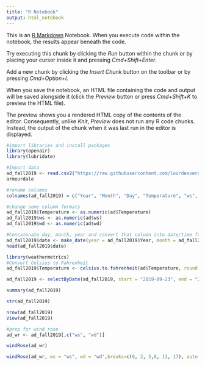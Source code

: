 ```yaml
---
title: "R Notebook"
output: html_notebook
---
```


This is an [R Markdown](http://rmarkdown.rstudio.com) Notebook. When you execute code within the notebook, the results appear beneath the code. 

Try executing this chunk by clicking the *Run* button within the chunk or by placing your cursor inside it and pressing *Cmd+Shift+Enter*. 

Add a new chunk by clicking the *Insert Chunk* button on the toolbar or by pressing *Cmd+Option+I*.

When you save the notebook, an HTML file containing the code and output will be saved alongside it (click the *Preview* button or press *Cmd+Shift+K* to preview the HTML file). 

The preview shows you a rendered HTML copy of the contents of the editor. Consequently, unlike *Knit*, *Preview* does not run any R code chunks. Instead, the output of the chunk when it was last run in the editor is displayed.
```r
#import libraries and install packages
library(openair)
library(lubridate)
```

```r
#Import data
ad_fall2019 <- read.csv2("https://raw.githubusercontent.com/lourdesvera/Community_Air_Montoring/master/Wind_Analyses/Armourdale_10yrs.csv", header = TRUE, sep = ",", stringsAsFactors = FALSE )
armourdale
```

```r
#rename columns
colnames(ad_fall2019) = c("Year", "Month", "Day", "Temperature", "ws", "wd")
```

```r
#change some column formats
ad_fall2019$Temperature <- as.numeric(ad$Temperature)
ad_fall2019$ws <- as.numeric(ad$ws)
ad_fall2019$wd <- as.numeric(ad$wd)
```

```r
#Concatenate day, month, year and convert that column into date/time format
ad_fall2019$date <- make_date(year = ad_fall2019$Year, month = ad_fall2019$Month , day = ad_fall2019$Day)
head(ad_fall2019$date)
```

```r
library(weathermetrics)
#Convert Celsius to Fahrenheit
ad_fall2019$Temperature <- celsius.to.fahrenheit(ad$Temperature, round = 2)
```

```r
ad_fall2019 <- selectByDate(ad_fall2019, start = "2019-09-23", end = "2019-12-20")
```


```r
summary(ad_fall2019)
```

```r
str(ad_fall2019)
```

```r
nrow(ad_fall2019)
View(ad_fall2019)
```

```r
#prep for wind rose
ad_wr <- ad_fall2019[,c("ws", "wd")]
```

```r
windRose(ad_wr)
```

```r
windRose(ad_wr, ws = "ws", wd = "wd",breaks=c(0, 2, 5,8, 11, 17), auto.text=FALSE, paddle=FALSE, annotate=FALSE, grid.line=5, key = list(labels = c(">0-2", ">2-5", ">5-8", ">8-11", ">11-17")), key.footer = "Fall 2019 Wind Speed Plot in Armourdale, KS (m/s)", key.position = "bottom",par.settings=list(axis.line=list(col="lightgray")), col = c("#4f4f4f", "#0a7cb9", "#f9be00", "#ff7f2f", "#d7153a"))
```

